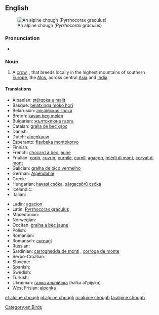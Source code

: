 ==English==
{{wikipedia}}
[[File:Alpine Chough.jpg|thumb|An alpine chough (''Pyrrhocorax graculus'')]]
===Pronunciation===
* {{IPA|/ˈalpaɪnˈtʃʌf/}}

===Noun===
{{en-noun|head=[[alpine]] [[chough]]}}

# A [[crow]], {{taxlink|Pyrrhocorax graculus|species}}, that breeds locally in the highest mountains of southern [[Europe]], the [[Alps]], across central [[Asia]] and [[India]].

====Translations====
{{trans-top|alpine chough}}
* Albanian: [[stërqoka e malit]]
* Basque: [[belatxinga moko hori]]
* Belarusian: [[альпiйская галка]] {{f}}
* Breton: [[kavan beg melen]]
* Bulgarian: [[жълтоклюна гарга]] {{f}}
* Catalan: [[gralla de bec groc]] {{f}}
* Danish: {{t-|da|alpeallike|c}}
* Dutch: [[alpenkauw]] {{m}}
* Esperanto: [[flavbeka montokorvo]]
* Finnish: {{t+|fi|alppinaakka}}
* French: [[chocard à bec jaune]] {{m}}
* Friulian: [[çorin]], [[çuvrin]], [[curnile]], [[curnîl]], [[agaçon]], [[mierli di mont]], [[corvat di mont]]
* Galician: [[gralha de bico vermelho]] {{f}}
* German: [[Alpendohle]] {{f}}
* Greek: {{t-|el|κιτρινοκαλιακούδα|tr=kitrinokaliakouda|f}}
* Hungarian: [[havasi csóka]], [[sárgacsőrű csóka]]
* Icelandic: {{t-|is|fjallkorpungur}}
* Italian: {{t-|it|gracchio alpino|m}}
{{trans-mid}}
* Ladin: [[agacion]]
* Latin: [[Pyrrhocorax graculus]] {{m}}
* Macedonian: {{t-|mk|гaлкa|tr=galka|f}}
* Norwegian: {{t-|no|alpekaie}}
* Occitan: [[gralha a bèc jaune]] {{f}}
* Polish: {{t-|pl|wieszczek|m}}
* Romanian: {{t-|ro|stăncuță alpină|f}}
* Romansch: [[curnagl]]
* Russian: {{t-|ru|альпийская галка|f|tr=al’píjskaja gálka}}
* Sardinian: [[carroghedda de monti]] {{f}}, [[corroga de monte]] {{f}}
* Serbo-Croatian: {{t-|sh|жутокљуна галица|f|tr=[[žutokljuna galica]]|sc=Cyrl}}
* Slovene: {{t-|sl|planinska kavka|f}}
* Spanish: {{t-|es|chova piquigualda|f}}
* Swedish: {{t-|sv|alpkaja|c}}
* Turkish: {{t+|tr|sarı gagalı dağ kargası}}
* Ukrainian: [[галка альпiйска]] (halka al'pijska) {{f}}
* West Frisian: [[alpenka]]
{{trans-bottom}}

[[Category:en:Birds]]

[[et:alpine chough]]
[[pl:alpine chough]]
[[ro:alpine chough]]
[[ta:alpine chough]]